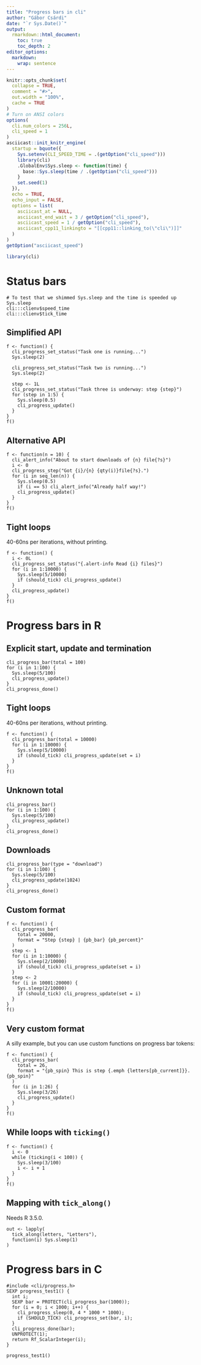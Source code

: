 ```yaml
---
title: "Progress bars in cli"
author: "Gábor Csárdi"
date: "`r Sys.Date()`"
output:
  rmarkdown::html_document:
    toc: true
    toc_depth: 2
editor_options:
  markdown:
    wrap: sentence
---
```


```r
knitr::opts_chunk$set(
  collapse = TRUE,
  comment = "#>",
  out.width = "100%",
  cache = TRUE
)
# Turn on ANSI colors
options(
  cli.num_colors = 256L,
  cli_speed = 1
)
asciicast::init_knitr_engine(
  startup = bquote({
    Sys.setenv(CLI_SPEED_TIME = .(getOption("cli_speed")))
    library(cli)
    .GlobalEnv$Sys.sleep <- function(time) {
      base::Sys.sleep(time / .(getOption("cli_speed")))
    }
    set.seed(1)
  }),
  echo = TRUE,
  echo_input = FALSE,
  options = list(
    asciicast_at = NULL,
    asciicast_end_wait = 3 / getOption("cli_speed"),
    asciicast_speed = 1 / getOption("cli_speed"),
    asciicast_cpp11_linkingto = "[[cpp11::linking_to(\"cli\")]]"
  )
)
getOption("asciicast_speed")
```

```r
library(cli)
```

# Status bars

```asciicast
# To test that we shimmed Sys.sleep and the time is speeded up
Sys.sleep
cli:::clienv$speed_time
cli:::clienv$tick_time
```

## Simplified API

```asciicast
f <- function() {
  cli_progress_set_status("Task one is running...")
  Sys.sleep(2)

  cli_progress_set_status("Task two is running...")
  Sys.sleep(2)

  step <- 1L
  cli_progress_set_status("Task three is underway: step {step}")
  for (step in 1:5) {
    Sys.sleep(0.5)
    cli_progress_update()
  }
}
f()
```

## Alternative API

```asciicast
f <- function(n = 10) {
  cli_alert_info("About to start downloads of {n} file{?s}")
  i <- 0
  cli_progress_step("Got {i}/{n} {qty(i)}file{?s}.")
  for (i in seq_len(n)) {
    Sys.sleep(0.5)
    if (i == 5) cli_alert_info("Already half way!")
    cli_progress_update()
  }
}
f()
```

##  Tight loops

40-60ns per iterations, without printing.

```asciicast
f <- function() {
  i <- 0L
  cli_progress_set_status("{.alert-info Read {i} files}")
  for (i in 1:10000) {
    Sys.sleep(5/10000)
    if (should_tick) cli_progress_update()
  }
  cli_progress_update()
}
f()
```

# Progress bars in R

## Explicit start, update and termination

```asciicast
cli_progress_bar(total = 100)
for (i in 1:100) {
  Sys.sleep(5/100)
  cli_progress_update()
}
cli_progress_done()
```

## Tight loops

40-60ns per iterations, without printing.

```asciicast
f <- function() {
  cli_progress_bar(total = 10000)
  for (i in 1:10000) {
    Sys.sleep(5/10000)
    if (should_tick) cli_progress_update(set = i)
  }
}
f()
```

## Unknown total

```asciicast
cli_progress_bar()
for (i in 1:100) {
  Sys.sleep(5/100)
  cli_progress_update()
}
cli_progress_done()
```

## Downloads

```asciicast
cli_progress_bar(type = "download")
for (i in 1:100) {
  Sys.sleep(5/100)
  cli_progress_update(1024)
}
cli_progress_done()
```

## Custom format

```asciicast
f <- function() {
  cli_progress_bar(
    total = 20000,
    format = "Step {step} | {pb_bar} {pb_percent}"
  )
  step <- 1
  for (i in 1:10000) {
    Sys.sleep(2/10000)
    if (should_tick) cli_progress_update(set = i)
  }
  step <- 2
  for (i in 10001:20000) {
    Sys.sleep(2/10000)
    if (should_tick) cli_progress_update(set = i)
  }
}
f()
```

## Very custom format

A silly example, but you can use custom functions on progress
bar tokens:

```asciicast
f <- function() {
  cli_progress_bar(
    total = 26,
    format = "{pb_spin} This is step {.emph {letters[pb_current]}}. {pb_spin}"
  )
  for (i in 1:26) {
    Sys.sleep(3/26)
    cli_progress_update()
  }
}
f()
```

## While loops with `ticking()`

```asciicast
f <- function() {
  i <- 0
  while (ticking(i < 100)) {
    Sys.sleep(3/100)
    i <- i + 1
  }
}
f()
```

## Mapping with `tick_along()`

Needs R 3.5.0.

```asciicast
out <- lapply(
  tick_along(letters, "Letters"),
  function(i) Sys.sleep(1)
)
```

# Progress bars in C

```asciicastcpp11
#include <cli/progress.h>
SEXP progress_test1() {
  int i;
  SEXP bar = PROTECT(cli_progress_bar(1000));
  for (i = 0; i < 1000; i++) {
    cli_progress_sleep(0, 4 * 1000 * 1000);
    if (SHOULD_TICK) cli_progress_set(bar, i);
  }
  cli_progress_done(bar);
  UNPROTECT(1);
  return Rf_ScalarInteger(i);
}
```

```asciicast
progress_test1()
```
